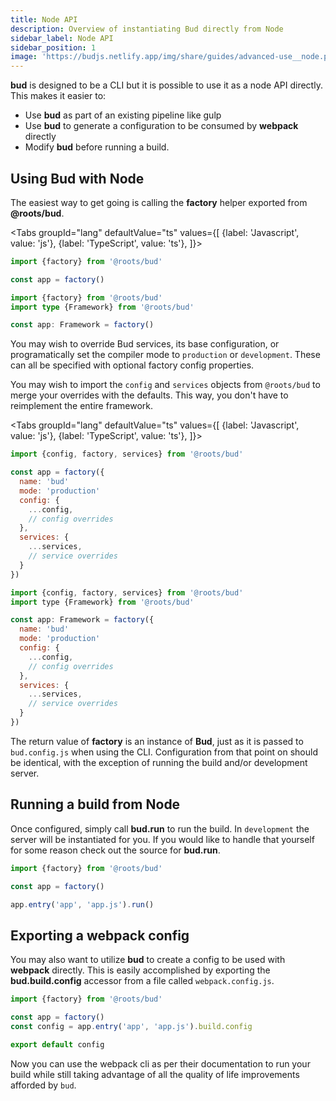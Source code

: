 ```yaml
---
title: Node API
description: Overview of instantiating Bud directly from Node
sidebar_label: Node API
sidebar_position: 1
image: 'https://budjs.netlify.app/img/share/guides/advanced-use__node.png'
---
```



**bud** is designed to be a CLI but it is possible to use it as a node API directly. This makes it easier to:

- Use **bud** as part of an existing pipeline like gulp
- Use **bud** to generate a configuration to be consumed by **webpack** directly
- Modify **bud** before running a build.

## Using Bud with Node

The easiest way to get going is calling the **factory** helper exported from **@roots/bud**.

<Tabs
  groupId="lang"
  defaultValue="ts"
  values={[
    {label: 'Javascript', value: 'js'},
    {label: 'TypeScript', value: 'ts'},
  ]}>
  <TabItem value="js">

```js title='config/build.js'
import {factory} from '@roots/bud'

const app = factory()
```

  </TabItem>
  <TabItem value="ts">

```ts title='config/build.ts'
import {factory} from '@roots/bud'
import type {Framework} from '@roots/bud'

const app: Framework = factory()
```

  </TabItem>
</Tabs>

You may wish to override Bud services, its base configuration, or programatically set
the compiler mode to `production` or `development`. These can all be specified with optional factory config properties.

You may wish to import the `config` and `services` objects from `@roots/bud` to merge your overrides with
the defaults. This way, you don't have to reimplement the entire framework.

<Tabs
  groupId="lang"
  defaultValue="ts"
  values={[
    {label: 'Javascript', value: 'js'},
    {label: 'TypeScript', value: 'ts'},
  ]}>
  <TabItem value="js">

```js title='config/build.js'
import {config, factory, services} from '@roots/bud'

const app = factory({
  name: 'bud'
  mode: 'production'
  config: {
    ...config,
    // config overrides
  },
  services: {
    ...services,
    // service overrides
  }
})
```

  </TabItem>
  <TabItem value="ts">

```js title='config/build.ts'
import {config, factory, services} from '@roots/bud'
import type {Framework} from '@roots/bud'

const app: Framework = factory({
  name: 'bud'
  mode: 'production'
  config: {
    ...config,
    // config overrides
  },
  services: {
    ...services,
    // service overrides
  }
})
```

  </TabItem>
</Tabs>

The return value of **factory** is an instance of **Bud**, just as it is passed to `bud.config.js` when using the CLI.
Configuration from that point on should be identical, with the exception of running the build and/or development server.

## Running a build from Node

Once configured, simply call **bud.run** to run the build. In `development` the server will be instantiated for you. If you would like
to handle that yourself for some reason check out the source for **bud.run**.

```js
import {factory} from '@roots/bud'

const app = factory()

app.entry('app', 'app.js').run()
```

## Exporting a webpack config

You may also want to utilize **bud** to create a config to be used with **webpack** directly.
This is easily accomplished by exporting the **bud.build.config** accessor from a file called `webpack.config.js`.

```js title='webpack.config.js'
import {factory} from '@roots/bud'

const app = factory()
const config = app.entry('app', 'app.js').build.config

export default config
```

Now you can use the webpack cli as per their documentation to run your build while still taking advantage of all
the quality of life improvements afforded by `bud`.

